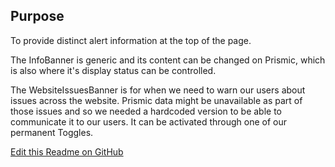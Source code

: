 ## Purpose

To provide distinct alert information at the top of the page.

The InfoBanner is generic and its content can be changed on Prismic, which is also where it's display status can be controlled.

The WebsiteIssuesBanner is for when we need to warn our users about issues across the website. Prismic data might be unavailable as part of those issues and so we needed a hardcoded version to be able to communicate it to our users. It can be activated through one of our permanent Toggles.

[Edit this Readme on GitHub](https://github.com/wellcomecollection/wellcomecollection.org/edit/main/common/views/components/InfoBanners/README.mdx)
